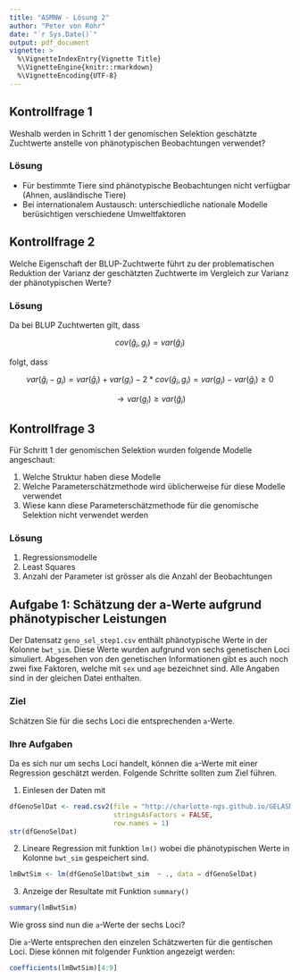 ```yaml
---
title: "ASMNW - Lösung 2"
author: "Peter von Rohr"
date: "`r Sys.Date()`"
output: pdf_document
vignette: >
  %\VignetteIndexEntry{Vignette Title}
  %\VignetteEngine{knitr::rmarkdown}
  %\VignetteEncoding{UTF-8}
---
```


## Kontrollfrage 1
Weshalb werden in Schritt 1 der genomischen Selektion geschätzte Zuchtwerte anstelle von phänotypischen Beobachtungen verwendet?

### Lösung
- Für bestimmte Tiere sind phänotypische Beobachtungen nicht verfügbar (Ahnen, ausländische Tiere)
- Bei internationalem Austausch: unterschiedliche nationale Modelle berüsichtigen verschiedene Umweltfaktoren


## Kontrollfrage 2
Welche Eigenschaft der BLUP-Zuchtwerte führt zu der problematischen Reduktion der Varianz der geschätzten Zuchtwerte im Vergleich zur Varianz der phänotypischen Werte?

### Lösung
Da bei BLUP Zuchtwerten gilt, dass 

$$cov(\hat{g}_i, g_i) = var(\hat{g}_i)$$

folgt, dass 

$$var(\hat{g}_i - g_i) =  var(\hat{g}_i) + var(g_i) - 2*cov(\hat{g}_i, g_i) =  var(g_i) - var(\hat{g}_i) \ge 0$$

$$\rightarrow  var(g_i) \ge var(\hat{g}_i)$$


## Kontrollfrage 3
Für Schritt 1 der genomischen Selektion wurden folgende Modelle angeschaut:

\begin{tabular}{ll}
wahre Zuchtwerte  &  $\mathbf{g} = \mathbf{1}\mu + \mathbf{M}\mathbf{a} + \mathbf{\epsilon}$ \\
phänotypische Beobachtungen  &   $\mathbf{y} = (\mathbf{1}\mu + \mathbf{X}\mathbf{b}) + \mathbf{M}\mathbf{a} + (\mathbf{\epsilon}+ \mathbf{e})$ \\
geschätzte Zuchtwerte  &  $\hat{\mathbf{g}} = \mathbf{1}\mu + \mathbf{M}\mathbf{a} + (\mathbf{\epsilon} + (\hat{\mathbf{g}} - \mathbf{g}) )$
\end{tabular}

1. Welche Struktur haben diese Modelle
2. Welche Parameterschätzmethode wird üblicherweise für diese Modelle verwendet
3. Wiese kann diese Parameterschätzmethode für die genomische Selektion nicht verwendet werden

### Lösung

1. Regressionsmodelle
2. Least Squares
3. Anzahl der Parameter ist grösser als die Anzahl der Beobachtungen


## Aufgabe 1: Schätzung der a-Werte aufgrund phänotypischer Leistungen
Der Datensatz `geno_sel_step1.csv` enthält phänotypische Werte in der Kolonne `bwt_sim`. Diese Werte wurden aufgrund von sechs genetischen Loci simuliert. Abgesehen von den genetischen Informationen gibt es auch noch zwei fixe Faktoren, welche mit `sex` und `age` bezeichnet sind. Alle Angaben sind in der gleichen Datei enthalten.

### Ziel
Schätzen Sie für die sechs Loci die entsprechenden `a`-Werte.

### Ihre Aufgaben
Da es sich nur um sechs Loci handelt, können die `a`-Werte mit einer Regression geschätzt werden. Folgende Schritte sollten zum Ziel führen.

1. Einlesen der Daten mit 

```r
dfGenoSelDat <- read.csv2(file = "http://charlotte-ngs.github.io/GELASM/w10/geno_sel_step1.csv", 
                          stringsAsFactors = FALSE, 
                          row.names = 1)
str(dfGenoSelDat)
```

2. Lineare Regression mit funktion `lm()` wobei die phänotypischen Werte in Kolonne `bwt_sim` gespeichert sind.
```r
lmBwtSim <- lm(dfGenoSelDat$bwt_sim  ~ ., data = dfGenoSelDat)
```

3. Anzeige der Resultate mit Funktion `summary()`
```r
summary(lmBwtSim)
```

Wie gross sind nun die `a`-Werte der sechs Loci?

Die `a`-Werte entsprechen den einzelen Schätzwerten für die gentischen Loci. Diese können mit folgender Funktion angezeigt werden:

```r
coefficients(lmBwtSim)[4:9]
```






